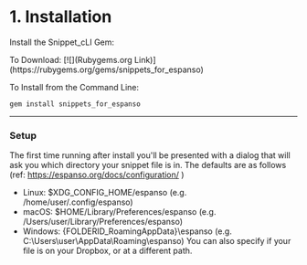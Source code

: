 # 1. Installation

Install the Snippet_cLI Gem:

<Callout>
To Download: 
[![](Rubygems.org Link)](https://rubygems.org/gems/snippets_for_espanso)

To Install from the Command Line:

```
gem install snippets_for_espanso

```

</Callout>

---

### Setup

The first time running after install you'll be presented with a dialog that will ask you which directory your snippet file is in.
The defaults are as follows (ref: https://espanso.org/docs/configuration/ )

- Linux: $XDG_CONFIG_HOME/espanso (e.g. /home/user/.config/espanso)
- macOS: $HOME/Library/Preferences/espanso (e.g. /Users/user/Library/Preferences/espanso)
- Windows: {FOLDERID_RoamingAppData}\espanso (e.g. C:\Users\user\AppData\Roaming\espanso)
  You can also specify if your file is on your Dropbox, or at a different path.

